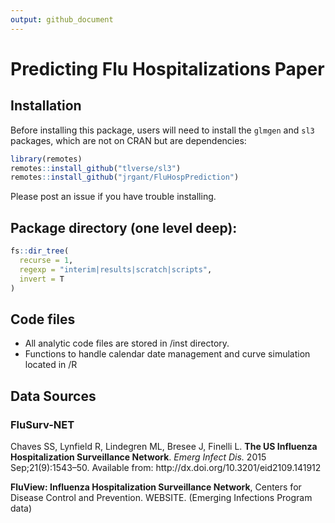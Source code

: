 ```yaml
---
output: github_document
---
```


# Predicting Flu Hospitalizations Paper

## Installation

Before installing this package, users will need to install the `glmgen` and `sl3` packages, which are not on CRAN but are dependencies:

```r
library(remotes)
remotes::install_github("tlverse/sl3")
remotes::install_github("jrgant/FluHospPrediction")
```

Please post an issue if you have trouble installing.


## Package directory (one level deep):

```r
fs::dir_tree(
  recurse = 1,
  regexp = "interim|results|scratch|scripts",
  invert = T
)
```


## Code files

- All analytic code files are stored in /inst directory.
- Functions to handle calendar date management and curve simulation located in /R

## Data Sources

### FluSurv-NET

Chaves SS, Lynfield R, Lindegren ML, Bresee J, Finelli L. **The US Influenza Hospitalization Surveillance Network**. _Emerg Infect Dis._ 2015 Sep;21(9):1543–50. Available from: http://dx.doi.org/10.3201/eid2109.141912

**FluView: Influenza Hospitalization Surveillance Network**, Centers for Disease Control and Prevention. WEBSITE. (Emerging Infections Program data)
